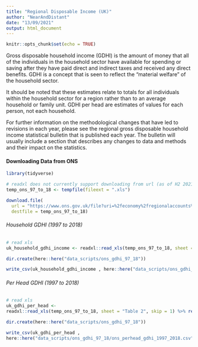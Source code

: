 ```yaml
---
title: "Regional Disposable Income (UK)"
author: "NearAndDistant"
date: "13/09/2021"
output: html_document
---
```


```r
knitr::opts_chunk$set(echo = TRUE)
```

Gross disposable household income (GDHI) is the amount of money that all of the individuals in the household sector have available for spending or saving after they have paid direct and indirect taxes and received any direct benefits. GDHI is a concept that is seen to reflect the “material welfare” of the household sector.

It should be noted that these estimates relate to totals for all individuals within the household sector for a region rather than to an average household or family unit. GDHI per head are estimates of values for each person, not each household.

For further information on the methodological changes that have led to revisions in each year, please see the regional gross disposable household income statistical bulletin that is published each year. The bulletin will usually include a section that describes any changes to data and methods and their impact on the statistics. 

#### Downloading Data from ONS

```r
library(tidyverse)

# readxl does not currently support downloading from url (as of H2 2021) therefore downloading using temp
temp_ons_97_to_18 <- tempfile(fileext = ".xls")

download.file(
  url = "https://www.ons.gov.uk/file?uri=%2feconomy%2fregionalaccounts%2fgrossdisposablehouseholdincome%2fdatasets%2fregionalgrossdisposablehouseholdincomegdhi%2f1997to2018/regionalgrossdisposablehouseholdincomeallnutslevelregions.xls",
  destfile = temp_ons_97_to_18)

```

###### Household GDHI (1997 to 2018)
```r

# read xls
uk_household_gdhi_income <- readxl::read_xls(temp_ons_97_to_18, sheet = "Table 1", skip = 1) %>% rename(`2018` = `20182`)

dir.create(here::here("data_scripts/ons_gdhi_97_18"))

write_csv(uk_household_gdhi_income , here::here("data_scripts/ons_gdhi_97_18/ons_household_gdhi_1997_to_2018.csv"))

```

###### Per Head GDHI (1997 to 2018)
```r

# read xls
uk_gdhi_per_head <-
readxl::read_xls(temp_ons_97_to_18, sheet = "Table 2", skip = 1) %>% rename(`2018` = `20181`)

dir.create(here::here("data_scripts/ons_gdhi_97_18"))

write_csv(uk_gdhi_per_head , 
here::here("data_scripts/ons_gdhi_97_18/ons_perhead_gdhi_1997_2018.csv"))

```
